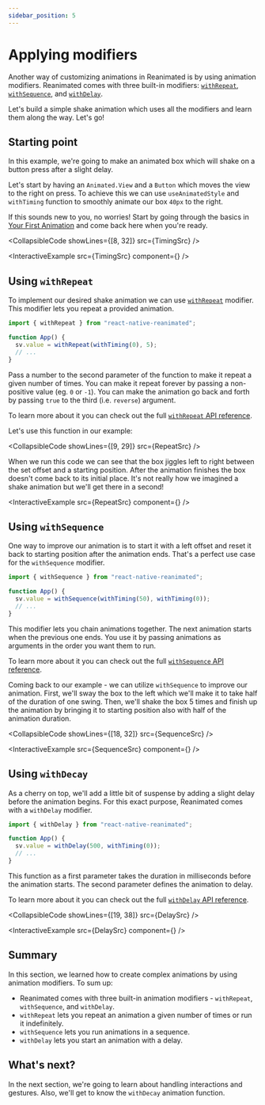 ```yaml
---
sidebar_position: 5
---
```


# Applying modifiers

Another way of customizing animations in Reanimated is by using animation modifiers. Reanimated comes with three built-in modifiers: [`withRepeat`](/docs/animations/with-repeat), [`withSequence`](/docs/animations/with-sequence), and [`withDelay`](/docs/animations/with-delay).

Let's build a simple shake animation which uses all the modifiers and learn them along the way. Let's go!

## Starting point

In this example, we're going to make an animated box which will shake on a button press after a slight delay.

Let's start by having an `Animated.View` and a `Button` which moves the view to the right on press. To achieve this we can use `useAnimatedStyle` and `withTiming` function to smoothly animate our box `40px` to the right.

If this sounds new to you, no worries! Start by going through the basics in [Your First Animation](/docs/fundamentals/your-first-animation) and come back here when you're ready.


<CollapsibleCode showLines={[8, 32]} src={TimingSrc} />

<InteractiveExample src={TimingSrc} component={<Timing />} />

## Using `withRepeat`

To implement our desired shake animation we can use [`withRepeat`](/docs/animations/with-repeat) modifier. This modifier lets you repeat a provided animation.

```javascript
import { withRepeat } from "react-native-reanimated";

function App() {
  sv.value = withRepeat(withTiming(0), 5);
  // ...
}
```

Pass a number to the second parameter of the function to make it repeat a given number of times. You can make it repeat forever by passing a non-positive value (eg. `0` or `-1`). You can make the animation go back and forth by passing `true` to the third (i.e. `reverse`) argument.

To learn more about it you can check out the full [`withRepeat` API reference](/docs/animations/with-repeat).

Let's use this function in our example:


<CollapsibleCode showLines={[9, 29]} src={RepeatSrc} />

When we run this code we can see that the box jiggles left to right between the set offset and a starting position. After the animation finishes the box doesn't come back to its initial place. It's not really how we imagined a shake animation but we'll get there in a second!

<InteractiveExample src={RepeatSrc} component={<Repeat />} />

## Using `withSequence`

One way to improve our animation is to start it with a left offset and reset it back to starting position after the animation ends. That's a perfect use case for the `withSequence` modifier.

```javascript
import { withSequence } from "react-native-reanimated";

function App() {
  sv.value = withSequence(withTiming(50), withTiming(0));
  // ...
}
```

This modifier lets you chain animations together. The next animation starts when the previous one ends. You use it by passing animations as arguments in the order you want them to run.

To learn more about it you can check out the full [`withSequence` API reference](/docs/animations/with-sequence).

Coming back to our example - we can utilize `withSequence` to improve our animation. First, we'll sway the box to the left which we'll make it to take half of the duration of one swing. Then, we'll shake the box 5 times and finish up the animation by bringing it to starting position also with half of the animation duration.


<CollapsibleCode showLines={[18, 32]} src={SequenceSrc} />

<InteractiveExample src={SequenceSrc} component={<Sequence />} />

## Using `withDecay`

As a cherry on top, we'll add a little bit of suspense by adding a slight delay before the animation begins. For this exact purpose, Reanimated comes with a `withDelay` modifier.

```javascript
import { withDelay } from "react-native-reanimated";

function App() {
  sv.value = withDelay(500, withTiming(0));
  // ...
}
```

This function as a first parameter takes the duration in milliseconds before the animation starts. The second parameter defines the animation to delay.

To learn more about it you can check out the full [`withDelay` API reference](/docs/animations/with-delay).


<CollapsibleCode showLines={[19, 38]} src={DelaySrc} />


<InteractiveExample src={DelaySrc} component={<Delay />} />

## Summary

In this section, we learned how to create complex animations by using animation modifiers. To sum up:

- Reanimated comes with three built-in animation modifiers - `withRepeat`, `withSequence`, and `withDelay`.
- `withRepeat` lets you repeat an animation a given number of times or run it indefinitely.
- `withSequence` lets you run animations in a sequence.
- `withDelay` lets you start an animation with a delay.

## What's next?

In the next section, we're going to learn about handling interactions and gestures. Also, we'll get to know the `withDecay` animation function.
